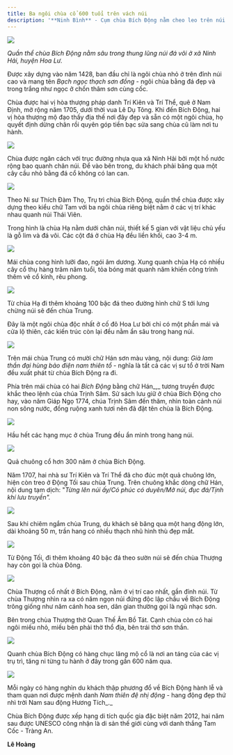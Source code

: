 ```yaml
---
title: Ba ngôi chùa cổ 600 tuổi trên vách núi
description: '**Ninh Bình** - Cụm chùa Bích Động nằm cheo leo trên núi Thái Viên ở cố đô Hoa Lư từ thời Hậu Lê, mỗi ngày thu hút rất đông du khách đến tham quan, vãn cảnh.'
---
```


  ![](https://vcdn1-dulich.vnecdn.net/2024/06/05/Chua-Bich-Dong-JPG-1717582527.jpg?w=1200&h=0&q=100&dpr=1&fit=crop&s=3K5FZguo-JLFBipuDxIhpw)

_Quần thể chùa Bích Động nằm sâu trong thung lũng núi đá vôi ở xã Ninh Hải, huyện Hoa Lư._

Được xây dựng vào năm 1428, ban đầu chỉ là ngôi chùa nhỏ ở trên đỉnh núi cao và mang tên _Bạch ngọc thạch sơn đồng -_ ngôi chùa bằng đá đẹp và trong trắng như ngọc ở chốn thâm sơn cùng cốc.

Chùa được hai vị hòa thượng pháp danh Trí Kiên và Trí Thể, quê ở Nam Định, mở rộng năm 1705, dưới thời vua Lê Dụ Tông. Khi đến Bích Động, hai vị hòa thượng mộ đạo thấy địa thế nơi đây đẹp và sẵn có một ngôi chùa, họ quyết định dừng chân rồi quyên góp tiền bạc sửa sang chùa cũ làm nơi tu hành.

  ![](https://vcdn1-dulich.vnecdn.net/2024/06/07/chua-bich-dong-4-1717582529-1717752078-1717754095.jpg?w=1200&h=0&q=100&dpr=1&fit=crop&s=zX16CR-WRsCo87cfgHYLmg)

Chùa được ngăn cách với trục đường nhựa qua xã Ninh Hải bởi một hồ nước rộng bao quanh chân núi. Để vào bên trong, du khách phải băng qua một cây cầu nhỏ bằng đá cổ không có lan can.

  ![](https://vcdn1-dulich.vnecdn.net/2024/06/05/Chua-Bich-Dong-7-1717582533.jpg?w=1200&h=0&q=100&dpr=1&fit=crop&s=sv4j6eFqAqxUDaHiF6cEtg)

Theo Ni sư Thích Đàm Thọ, Trụ trì chùa Bích Động, quần thể chùa được xây dựng theo kiểu chữ Tam với ba ngôi chùa riêng biệt nằm ở các vị trí khác nhau quanh núi Thái Viên.

Trong hình là chùa Hạ nằm dưới chân núi, thiết kế 5 gian với vật liệu chủ yếu là gỗ lim và đá vôi. Các cột đá ở chùa Hạ đều liền khối, cao 3-4 m.

  ![](https://vcdn1-dulich.vnecdn.net/2024/06/05/Chua-Bich-Dong-8-1717582535.jpg?w=1200&h=0&q=100&dpr=1&fit=crop&s=ua4bN_t08SUGVZ6OhqO2ig)

Mái chùa cong hình lưỡi đao, ngói âm dương. Xung quanh chùa Hạ có nhiều cây cổ thụ hàng trăm năm tuổi, tỏa bóng mát quanh năm khiến công trình thêm vẻ cổ kính, rêu phong.

  ![](https://vcdn1-dulich.vnecdn.net/2024/06/05/Chua-Bich-Dong-2-1717582537.jpg?w=1200&h=0&q=100&dpr=1&fit=crop&s=8Az7JogoFtfHWcyEhCHEtQ)

Từ chùa Hạ đi thêm khoảng 100 bậc đá theo đường hình chữ S tới lưng chừng núi sẽ đến chùa Trung.

Đây là một ngôi chùa độc nhất ở cố đô Hoa Lư bởi chỉ có một phần mái và cửa lộ thiên, các kiến trúc còn lại đều nằm ẩn sâu trong hang núi.

  ![](https://vcdn1-dulich.vnecdn.net/2024/06/05/Chua-Bich-Dong-10-1717582540.jpg?w=1200&h=0&q=100&dpr=1&fit=crop&s=gCkDTYluQvyYsjd9p5tiCA)

Trên mái chùa Trung có mười chữ Hán sơn màu vàng, nội dung: _Già lam thần đại hùng bảo điện nam thiên tổ_ - nghĩa là tất cả các vị sư tổ ở trời Nam đều xuất phát từ chùa Bích Động ra đi.

Phía trên mái chùa có hai _Bích Động_ bằng chữ Hán_,_ tương truyền được khắc theo lệnh của chúa Trịnh Sâm. Sử sách lưu giữ ở chùa Bích Động cho hay, vào năm Giáp Ngọ 1774, chúa Trịnh Sâm đến thăm, nhìn toàn cảnh núi non sông nước, đồng ruộng xanh tươi nên đã đặt tên chùa là Bích Động.

  ![](https://vcdn1-dulich.vnecdn.net/2024/06/05/Chua-Bich-Dong-19-1717582542.jpg?w=1200&h=0&q=100&dpr=1&fit=crop&s=8pNjN66PD6qXKHDJaxeoSA)

Hầu hết các hạng mục ở chùa Trung đều ẩn mình trong hang núi.

  ![](https://vcdn1-dulich.vnecdn.net/2024/06/05/Chua-Bich-Dong-18-1717582550.jpg?w=1200&h=0&q=100&dpr=1&fit=crop&s=CQMEHMMWE5vfaApSihCrSg)

Quả chuông cổ hơn 300 năm ở chùa Bích Động.

Năm 1707, hai nhà sư Trí Kiên và Trí Thể đã cho đúc một quả chuông lớn, hiện còn treo ở Động Tối sau chùa Trung. Trên chuông khắc dòng chữ Hán, nội dung tạm dịch: "_Từng lên núi ấy/Có phúc có duyên/Mở núi, đục đá/Tịnh khí lưu truyền"._

  ![](https://vcdn1-dulich.vnecdn.net/2024/06/05/Chua-Bich-Dong-13-1717582552.jpg?w=1200&h=0&q=100&dpr=1&fit=crop&s=7Mahc9VLVH6MoakV3qupAA)

Sau khi chiêm ngắm chùa Trung, du khách sẽ băng qua một hang động lớn, dài khoảng 50 m, trần hang có nhiều thạch nhũ hình thù đẹp mắt.

  ![](https://vcdn1-dulich.vnecdn.net/2024/06/05/Chua-Bich-Dong-14-1717582546.jpg?w=1200&h=0&q=100&dpr=1&fit=crop&s=L1Iv1k4ftRLBmmvzzQTa9w)

Từ Động Tối, đi thêm khoảng 40 bậc đá theo sườn núi sẽ đến chùa Thượng hay còn gọi là chùa Đông.

  ![](https://vcdn1-dulich.vnecdn.net/2024/06/05/Chua-Bich-Dong-23jpg-1717582554.jpg?w=1200&h=0&q=100&dpr=1&fit=crop&s=7GDNYon2_x5OePf_g_qqVQ)

Chùa Thượng cổ nhất ở Bích Động, nằm ở vị trí cao nhất, gần đỉnh núi. Từ chùa Thượng nhìn ra xa có năm ngọn núi đứng độc lập chầu về Bích Động trông giống như năm cánh hoa sen, dân gian thường gọi là ngũ nhạc sơn.

Bên trong chùa Thượng thờ Quan Thế Âm Bồ Tát. Cạnh chùa còn có hai ngôi miếu nhỏ, miếu bên phải thờ thổ địa, bên trái thờ sơn thần.

  ![](https://vcdn1-dulich.vnecdn.net/2024/06/05/Chua-Bich-Dong-20-1717582565.jpg?w=1200&h=0&q=100&dpr=1&fit=crop&s=m9PLvB86cTaYj6Dyv1RLZA)

Quanh chùa Bích Động có hàng chục lăng mộ cổ là nơi an táng của các vị trụ trì, tăng ni từng tu hành ở đây trong gần 600 năm qua.

  ![](https://vcdn1-dulich.vnecdn.net/2024/06/05/Chua-Bich-Dong-5-1717582576.jpg?w=1200&h=0&q=100&dpr=1&fit=crop&s=LaMIoPpPR1JDCTLoF8gxAg)

Mỗi ngày có hàng nghìn du khách thập phương đổ về Bích Động hành lễ và tham quan nơi được mệnh danh _Nam thiên đệ nhị động -_ hang động đẹp thứ nhì trời Nam sau động Hương Tích_._

Chùa Bích Động được xếp hạng di tích quốc gia đặc biệt năm 2012, hai năm sau được UNESCO công nhận là di sản thế giới cùng với danh thắng Tam Cốc - Tràng An.

**Lê Hoàng**